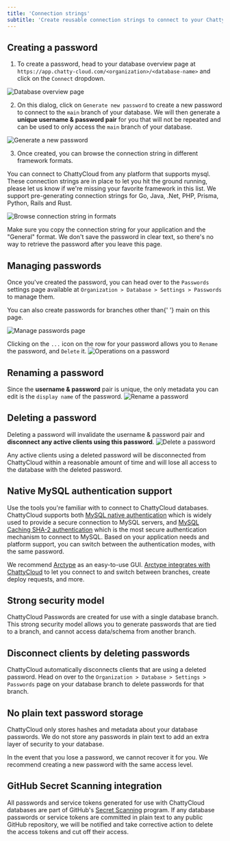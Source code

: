 ```yaml
---
title: 'Connection strings'
subtitle: 'Create reusable connection strings to connect to your ChattyCloud database.'
---
```


## Creating a password

1. To create a password, head to your database overview page at `https://app.chatty-cloud.com/<organization>/<database-name>`
   and click on the `Connect` dropdown.

![Database overview page](/img/docs/create_new_password_1.png)

2. On this dialog, click on `Generate new password` to create a new password to connect to the `main` branch of your database.
   We will then generate a **unique username & password pair** for you that will not be repeated and can be used to only access the `main` branch of your database.

![Generate a new password](/img/docs/create_new_password_2.png)

3. Once created, you can browse the connection string in different framework formats.

<InfoBlock type="note">
  You can connect to ChattyCloud from any platform that supports mysql. These
  connection strings are in place to let you hit the ground running, please let
  us know if we're missing your favorite framework in this list. We support
  pre-generating connection strings for Go, Java, .Net, PHP, Prisma, Python,
  Rails and Rust.
</InfoBlock>

![Browse connection string in formats](/img/docs/create_new_password_3.png)

<InfoBlock type="tip">
  Make sure you copy the connection string for your application and the
  "General" format. We don't save the password in clear text, so there's
  no way to retrieve the password after you leave this page.
</InfoBlock>

## Managing passwords

Once you've created the password, you can head over to the `Passwords` settings page available at `Organization > Database > Settings > Passwords` to manage them.

<InfoBlock type="tip">
  You can also create passwords for branches other than{' '}
  <inlineCode>main</inlineCode> on this page.
</InfoBlock>

![Manage passwords page](/img/docs/manage_passwords.png)

Clicking on the `...` icon on the row for your password allows you to `Rename` the password, and `Delete` it.
![Operations on a password](/img/docs/manage_passwords_2.png)

## Renaming a password

Since the **username & password** pair is unique, the only metadata you can edit is the `display name` of the password.
![Rename a password](/img/docs/rename_password.png)

## Deleting a password

Deleting a password will invalidate the username & password pair and **disconnect any active clients using this password**.
![Delete a password](/img/docs/delete_password.png)

<InfoBlock type="note">
  Any active clients using a deleted password will be disconnected from
  ChattyCloud within a reasonable amount of time and will lose all access to the
  database with the deleted password.
</InfoBlock>

## Native MySQL authentication support

Use the tools you're familiar with to connect to ChattyCloud databases.
ChattyCloud supports both [MySQL native authentication](https://dev.mysql.com/doc/refman/8.0/en/native-pluggable-authentication.html) which is widely used to provide a secure connection to MySQL servers,
and [MySQL Caching SHA-2 authentication](https://dev.mysql.com/doc/refman/8.0/en/caching-sha2-pluggable-authentication.html) which is the most secure authentication mechanism to connect to MySQL.
Based on your application needs and platform support, you can switch between the authentication modes, with the same password.

We recommend [Arctype](https://arctype.com/) as an easy-to-use GUI. [Arctype integrates with ChattyCloud](https://docs.arctype.com/connect/chatty-cloud) to let you connect to and switch between branches, create deploy requests, and more.

## Strong security model

ChattyCloud Passwords are created for use with a single database branch.
This strong security model allows you to generate passwords that are tied to a branch,
and cannot access data/schema from another branch.

## Disconnect clients by deleting passwords

ChattyCloud automatically disconnects clients that are using a deleted password.
Head on over to the `Organization > Database > Settings > Passwords` page on your database branch to delete passwords for that branch.

## No plain text password storage

ChattyCloud only stores hashes and metadata about your database passwords.
We do not store any passwords in plain text to add an extra layer of security to your database.

<InfoBlock type="note">
  In the event that you lose a password, we cannot recover it for you. We
  recommend creating a new password with the same access level.
</InfoBlock>

## GitHub Secret Scanning integration

All passwords and service tokens generated for use with ChattyCloud databases are part of GitHub's [Secret Scanning](https://docs.github.com/en/code-security/secret-security/about-secret-scanning) program. If any database passwords or service tokens are committed in plain text to any public GitHub repository, we will be notified and take corrective action to delete the access tokens and cut off their access.

